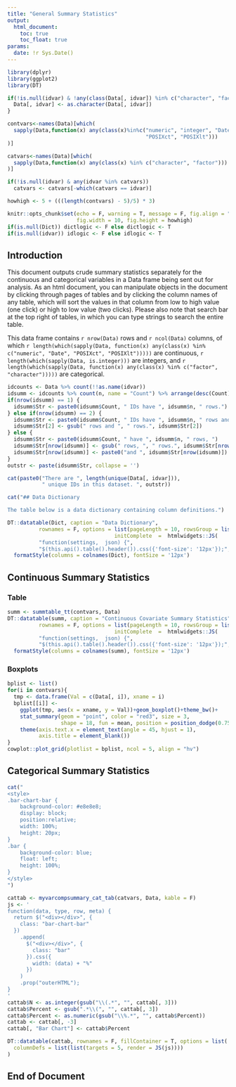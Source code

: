 ---
title: "General Summary Statistics"
output: 
  html_document:
    toc: true
    toc_float: true
params:
  date: !r Sys.Date()
---

```{r setup, include=FALSE}
library(dplyr)
library(ggplot2)
library(DT)

if(!is.null(idvar) & !any(class(Data[, idvar]) %in% c("character", "factor"))){
  Data[, idvar] <- as.character(Data[, idvar])
}

contvars<-names(Data)[which(
  sapply(Data,function(x) any(class(x)%in%c("numeric", "integer", "Date", 
                                            "POSIXct", "POSIXlt")))
)]

catvars<-names(Data)[which(
  sapply(Data,function(x) any(class(x) %in% c("character", "factor")))
)]

if(!is.null(idvar) & any(idvar %in% catvars)) 
  catvars <- catvars[-which(catvars == idvar)]

howhigh <- 5 + (((length(contvars) - 5)/5) * 3)

knitr::opts_chunk$set(echo = F, warning = T, message = F, fig.align = "center", 
                      fig.width = 10, fig.height = howhigh)
if(is.null(Dict)) dictlogic <- F else dictlogic <- T
if(is.null(idvar)) idlogic <- F else idlogic <- T
```

## Introduction

This document outputs crude summary statistics separately for the continuous and categorical variables in a Data frame being sent out for analysis. As an html document, you can manipulate objects in the document by clicking through pages of tables and by clicking the column names of any table, which will sort the values in that column from low to high value (one click) or high to low value (two clicks). Please also note that search bar at the top right of tables, in which you can type strings to search the entire table.

This data frame contains `r nrow(Data)` rows and `r ncol(Data)` columns, of which `r length(which(sapply(Data, function(x) any(class(x) %in% c("numeric", "Date", "POSIXct", "POSIXlt")))))` are continuous, `r length(which(sapply(Data, is.integer)))` are integers, and `r length(which(sapply(Data, function(x) any(class(x) %in% c("factor", "character")))))` are categorical.

```{r idtable, eval = idlogic, include = F}
idcounts <- Data %>% count(!!as.name(idvar))
idsumm <- idcounts %>% count(n, name = "Count") %>% arrange(desc(Count))
if(nrow(idsumm) == 1) {
  idsumm$Str <- paste0(idsumm$Count, " IDs have ", idsumm$n, " rows.")
} else if(nrow(idsumm) == 2) {
  idsumm$Str <- paste0(idsumm$Count, " IDs have ", idsumm$n, " rows and ")
  idsumm$Str[2] <- gsub(" rows and ", " rows.", idsumm$Str[2])
} else {
  idsumm$Str <- paste0(idsumm$Count, " have ", idsumm$n, " rows, ")
  idsumm$Str[nrow(idsumm)] <- gsub(" rows, ", " rows.", idsumm$Str[nrow(idsumm)])
  idsumm$Str[nrow(idsumm)] <- paste0("and ", idsumm$Str[nrow(idsumm)])
}
outstr <- paste(idsumm$Str, collapse = '')
```
```{r iddesc, eval = idlogic, results = 'asis'}
cat(paste0("There are ", length(unique(Data[, idvar])), 
           " unique IDs in this dataset. ", outstr))
```

```{r dictdesc, eval = dictlogic, results = 'asis'}
cat("## Data Dictionary

The table below is a data dictionary containing column definitions.")
```
```{r dicttable, eval = dictlogic}
DT::datatable(Dict, caption = "Data Dictionary", 
          rownames = F, options = list(pageLength = 10, rowsGroup = list(0), 
                                  initComplete  =  htmlwidgets::JS(
          "function(settings,  json) {", 
          "$(this.api().table().header()).css({'font-size': '12px'});", "}")))%>%
  formatStyle(columns = colnames(Dict), fontSize = '12px')
```

## Continuous Summary Statistics {.tabset}

### Table

```{r conttable}
summ <- summtable_tt(contvars, Data)
DT::datatable(summ, caption = "Continuous Covariate Summary Statistics", 
          rownames = F, options = list(pageLength = 10, rowsGroup = list(0), 
                                  initComplete  =  htmlwidgets::JS(
          "function(settings,  json) {", 
          "$(this.api().table().header()).css({'font-size': '12px'});", "}")))%>%
  formatStyle(columns = colnames(summ), fontSize = '12px')
```

### Boxplots

```{r boxplots}
bplist <- list()
for(i in contvars){
  tmp <- data.frame(Val = c(Data[, i]), xname = i)
  bplist[[i]] <- 
    ggplot(tmp, aes(x = xname, y = Val))+geom_boxplot()+theme_bw()+
    stat_summary(geom = "point", color = "red3", size = 3, 
                 shape = 18, fun = mean, position = position_dodge(0.75))+
    theme(axis.text.x = element_text(angle = 45, hjust = 1), 
          axis.title = element_blank())
}
cowplot::plot_grid(plotlist = bplist, ncol = 5, align = "hv")
```

## Categorical Summary Statistics

```{r results='asis'}
cat("
<style>
.bar-chart-bar {
    background-color: #e8e8e8;
    display: block;
    position:relative;
    width: 100%;
    height: 20px;
}
.bar {
    background-color: blue;
    float: left;
    height: 100%;
}
</style>
")
```
```{r cattable}
cattab <- myvarcompsummary_cat_tab(catvars, Data, kable = F)
js <- '
function(data, type, row, meta) {
  return $("<div></div>", {
    class: "bar-chart-bar"
  })
    .append(
      $("<div></div>", {
        class: "bar"
      }).css({
        width: (data) + "%"
      })
    )
    .prop("outerHTML");
}
'
cattab$N <- as.integer(gsub("\\(.*", "", cattab[, 3]))
cattab$Percent <- gsub(".*\\(", "", cattab[, 3])
cattab$Percent <- as.numeric(gsub("\\%.*", "", cattab$Percent))
cattab <- cattab[, -3]
cattab[, "Bar Chart"] <- cattab$Percent

DT::datatable(cattab, rownames = F, fillContainer = T, options = list(
  columnDefs = list(list(targets = 5, render = JS(js))))
)
```

## End of Document
